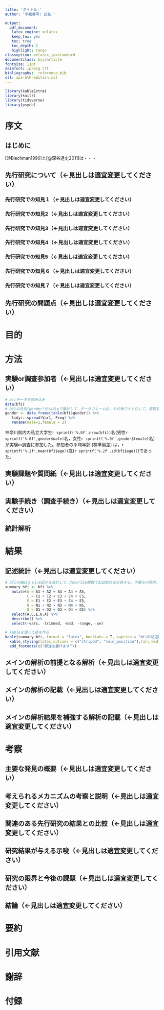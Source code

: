 ```yaml
---
title: 'タイトル:'
author: '学籍番号: 氏名:'

output:
  pdf_document:
   latex_engine: xelatex
   keep_tex: yes
   toc: true
   toc_depth: 2
   highlight: tango
classoption: xelatex,ja=standard
documentclass: bxjsarticle
fontsize: 11pt
mainfont: ipaexg.ttf
bibliography:  reference.bib
csl: apa-6th-edition.csl
---
```


<!-- 使用するRパッケージを以下に追加する-->

```r
library(kableExtra)
library(knitr)
library(tidyverse)
library(psych)
```

\clearpage 
<!-- 卒論全体を通して，パラグラフライティングを心がけてください。
つまり，１段落で述べる主張は１つだけにして
，段落を組み合わせることで論が展開するように書いてください。 
なお，<>で囲われた部分はコメントアウトされるので削除しなくても大丈夫です-->

# 序文
## はじめに
<!-- 研究分野や内容の重要性や有用性について述べてください。
どのくらい研究が行われているのか？この分野の研究がどのように役に立つのか？
どれほど重要か？どのくらい問題になっているのか？を書いてください。 -->
<!-- 一般に受け入れられた/確立された事実，重要性や最近の研究動向，
臨床疾患だと疫学的なデータや疾患による障害度など一般的な背景知識など，
多くの読者が知っている知識から始めて，段々と論点を絞ってください。 -->


<!-- 文献の引用の際にはbibtex形式のものをreference.bibにコピペして，それの@直後のインデックスを指定ください -->

[@Blechman1990]と[@深谷達史2011]は・・・


## 先行研究について（←見出しは適宜変更してください）
<!-- 先行研究について概観して，どこまで分かっているのか述べてください。
必要に応じて，扱う構成概念の整理をしてください。
最初に，一般的な問題から当該研究への移行を促す一文をいれるとスムーズです
（研究分野での問題解決には今回扱う内容が重要であることを示して移行する） -->



<!--　先行研究レビューする順序は，以下の３つの順序があるので，適宜選択してください
①時系列：過去から並べていく
②さまざまなアプローチ/理論/モデル：アプローチ，理論，方法などでまとめる
③一般的な事象から個別の事象へと進める-->


### 先行研究での知見１（←見出しは適宜変更してください）

<!--　先行研究での知見について，見出しを以下に７つ用意していますが，
７つ以上でも以下でもかまいません。内容に合わせて，数は変えてください。  -->


### 先行研究での知見2（←見出しは適宜変更してください）


### 先行研究での知見3（←見出しは適宜変更してください）


### 先行研究での知見4（←見出しは適宜変更してください）


### 先行研究での知見5（←見出しは適宜変更してください）


### 先行研究での知見６（←見出しは適宜変更してください）


### 先行研究での知見７（←見出しは適宜変更してください）

## 先行研究の問題点（←見出しは適宜変更してください）

<!-- 研究における未解決の問題について記載してください。ここが大切です。
これまで概観してきた先攻研究では未解決な点について書いて，取り組もうとする問題を明確にしてください。
何が分かってないのかだけでなく，それが分かるとどう役に立つのかについても述べてください -->


# 目的
<!-- 本研究の目的について，仮説も含めて明確に述べてください -->

\clearpage 

# 方法

## 実験or調査参加者（←見出しは適宜変更してください）

<!--　論文内の数値は手で打ち込まずにRから引っ張ってきてください。
例えば，以下はPsychパッケージのbfiデータの場合ですが，性別と年齢のデータを用意して，
インラインで-->

```r
# bfiデータを読み込み
data(bfi)
# bfiの性別(gender)をtableで集計して，データフレーム化，その後ワイド化して，変数名を変更
gender <- data.frame(table(bfi$gender)) %>% 
   tidyr::spread(Var1, Freq) %>% 
   rename(male=1,female = 2)
```


神奈川県内の私立大学生`r sprintf('%.0f',nrow(bfi))`名(男性`r sprintf('%.0f',gender$male)`名，女性`r sprintf('%.0f',gender$female)`名)が実験or調査に参加した。参加者の平均年齢 (標準偏差) は，`r sprintf('%.2f',mean(bfi$age))`歳(`r sprintf('%.2f',sd(bfi$age))`)であった。

<!--　もし，研究脱落者や調査において欠測値がある場合は，何名がデータから脱落し，
結果として何名を分析対象にしたか述べてください  -->


## 実験課題や質問紙（←見出しは適宜変更してください）
<!-- 実験課題や質問紙について詳細に記述してください。
特に，実験課題は図も含めてかなり詳細に説明をしてください。
質問紙も作成過程や項目数，得点範囲，信頼性と妥当性の検討結果などを含めて記載してください -->


## 実験手続き（調査手続き）（←見出しは適宜変更してください）
<!-- 実験について詳細に述べてください。
実験プロトコルを事前に作成している場合は，それを付録に添付してください。
調査についても，どのように調査を行ったのか詳細に記述してください。 -->

## 統計解析
<!-- 実施する予定の統計解析を記述してください。
使用したソフトのバージョンも記載してください。 -->

\clearpage 

# 結果
## 記述統計（←見出しは適宜変更してください）
<!--　得られたデータの平均値，標準偏差，得点範囲などの基本的な記述統計量を記載してください。
また，ヒストグラムなどを使って，データの分布も示しましょう  -->

<!--　  -->
```r
# bfiの各Big Five因子を合計して，describe関数で記述統計を計算する。不要なの除外。
summary_bfi <- bfi %>% 
   mutate(A = A1 + A2 + A3 + A4 + A5,
          C = C1 + C2 + C3 + C4 + C5,
          E = E1 + E2 + E3 + E4 + E5,
          N = N1 + N2 + N3 + N4 + N5,
          O = O1 + O2 + O3 + O4 + O5) %>% 
   select(A,C,E,O,A) %>% 
   describe() %>% 
   select(-vars, -trimmed, -mad, -range, -se)

# kableを使って表を作る
kable(summary_bfi, format = "latex", booktabs = T, caption = "bfiの記述統計量",digits = 2,row.names = FALSE,col.names = c("人数","平均","標準偏差","中央値","最小値","最大値","歪度","尖度")) %>%
  kable_styling(latex_options = c("striped", "hold_position"),full_width = F) %>%
  add_footnote(c("脚注も書けます"))
```


## メインの解析の前提となる解析（←見出しは適宜変更してください）
<!--　研究の目的においてメインの解析の前提となる解析結果について記述してください。
例えば，群間比較において，ベースラインで差がないかどうか調べるなどがこれにあたります。  -->


## メインの解析の記載（←見出しは適宜変更してください）
<!--　研究の目的においてメインとなる解析結果について記述してください  -->


## メインの解析結果を補強する解析の記載（←見出しは適宜変更してください）
<!--　メインの解析結果を補強するような解析，もしくは理解を深める上で必要な解析結果について記述してください。
なお，その解析が事前に計画したものでない場合は，かならず，データ取得後に追加した探索的な解析であると
わかるように記載してください。  -->

\clearpage 

# 考察
## 主要な発見の概要（←見出しは適宜変更してください）
<!--　今回の研究で得られた主な結果をまとめてください。
結果で記載した順ではなくて，本研究での目的に従った優先順に従って記載してください。研究の目的や仮説を簡単に振り返った上で，その目的に対して，今回得られた結果を記述するとスムーズかと思います  -->


## 考えられるメカニズムの考察と説明（←見出しは適宜変更してください）
<!--　得られた結果についてのメカニズムについて考察してください。
なぜ，そのような結果になったのか？得られた結果からどのような事が考えられるのか？を考えて考察ください  -->


## 関連のある先行研究の結果との比較（←見出しは適宜変更してください）
<!--　序文で概観した先行研究と比較しつつ，これまでの研究を踏まえた上で，
自分の今回の研究がどこに位置づけられ，どういう知見を提供して，
研究領域にどのような貢献をしたのかを述べてください  -->


## 研究結果が与える示唆（←見出しは適宜変更してください）
<!--　今回の研究成果の利点と長所を明確に記述してください。
本研究でなされた発見されたことの価値を読む人が理解できるようにしてください。
特に，今回の研究によってどのような応用面の価値があるのか記載してください  -->

## 研究の限界と今後の課題（←見出しは適宜変更してください）
<!--　今回の研究の限界点について記述して，そこから将来の研究においてどこを扱うべきなのか，将来の研究の方向性について具体的に述べてください。  -->

## 結論（←見出しは適宜変更してください）
<!--　考察が長くなってくるので，考察を要約して，コンパクトに結論を述べてください。結論がデータから乖離したものにならないように注意してください-->

\clearpage 

# 要約
<!--  要約は論文が完成したら，以下の４点を以下の順番にまとめて，要約を作成しましょう
1背景と目的
2方法
3結果
4考察・結論
-->



\clearpage 
# 引用文献
<div id="refs"></div>

<!-- 日本心理学会の形式に従って記載してください　https://psych.or.jp/manual/ -->


\clearpage 

# 謝辞
<!-- 参加者や研究に際してお世話になった方にお礼を述べたい場合は記載ください -->

\clearpage 

# 付録
<!-- 実験のプロトコル，使った実験材料，質問紙など全てを添付してください -->

